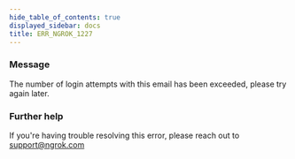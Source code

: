 ```yaml
---
hide_table_of_contents: true
displayed_sidebar: docs
title: ERR_NGROK_1227
---
```


### Message

The number of login attempts with this email has been exceeded, please try again later.

<ErrorDetails />

### Further help

If you're having trouble resolving this error, please reach out to [support@ngrok.com](mailto:support@ngrok.com?subject=Help%20with%20ERR_NGROK_1227)
